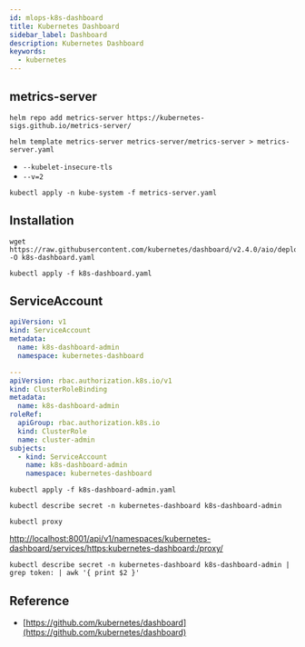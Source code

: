 ```yaml
---
id: mlops-k8s-dashboard
title: Kubernetes Dashboard
sidebar_label: Dashboard
description: Kubernetes Dashboard
keywords:
  - kubernetes
---
```


## metrics-server

```shell
helm repo add metrics-server https://kubernetes-sigs.github.io/metrics-server/
```

```shell
helm template metrics-server metrics-server/metrics-server > metrics-server.yaml
```

- `--kubelet-insecure-tls`
- `--v=2`

```shell
kubectl apply -n kube-system -f metrics-server.yaml
```

## Installation

```shell
wget https://raw.githubusercontent.com/kubernetes/dashboard/v2.4.0/aio/deploy/recommended.yaml -O k8s-dashboard.yaml
```

```shell
kubectl apply -f k8s-dashboard.yaml
```

## ServiceAccount

```yaml title="k8s-dashboard-admin.yaml"
apiVersion: v1
kind: ServiceAccount
metadata:
  name: k8s-dashboard-admin
  namespace: kubernetes-dashboard

---
apiVersion: rbac.authorization.k8s.io/v1
kind: ClusterRoleBinding
metadata:
  name: k8s-dashboard-admin
roleRef:
  apiGroup: rbac.authorization.k8s.io
  kind: ClusterRole
  name: cluster-admin
subjects:
  - kind: ServiceAccount
    name: k8s-dashboard-admin
    namespace: kubernetes-dashboard
```

```shell
kubectl apply -f k8s-dashboard-admin.yaml
```

```shell
kubectl describe secret -n kubernetes-dashboard k8s-dashboard-admin
```

```shell
kubectl proxy
```

[http://localhost:8001/api/v1/namespaces/kubernetes-dashboard/services/https:kubernetes-dashboard:/proxy/](http://localhost:8001/api/v1/namespaces/kubernetes-dashboard/services/https:kubernetes-dashboard:/proxy/)

```shell
kubectl describe secret -n kubernetes-dashboard k8s-dashboard-admin | grep token: | awk '{ print $2 }'
```

## Reference

- [https://github.com/kubernetes/dashboard](https://github.com/kubernetes/dashboard)
